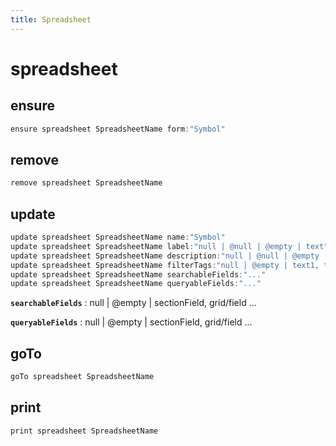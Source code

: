 ```yaml
---
title: Spreadsheet
---
```


# spreadsheet

## ensure

```js filename="Terminal" copy
ensure spreadsheet SpreadsheetName form:"Symbol"
```


## remove

```js filename="Terminal" copy
remove spreadsheet SpreadsheetName
```


## update

```js filename="Terminal" copy
update spreadsheet SpreadsheetName name:"Symbol"
update spreadsheet SpreadsheetName label:"null | @null | @empty | text"
update spreadsheet SpreadsheetName description:"null | @null | @empty | paragraph"
update spreadsheet SpreadsheetName filterTags:"null | @empty | text1, text2, ..."
update spreadsheet SpreadsheetName searchableFields:"..."
update spreadsheet SpreadsheetName queryableFields:"..."
```

**`searchableFields`**
 : null | @empty | sectionField, grid/field ...

**`queryableFields`**
 : null | @empty | sectionField, grid/field ...


## goTo

```js filename="Terminal" copy
goTo spreadsheet SpreadsheetName
```


## print

```js filename="Terminal" copy
print spreadsheet SpreadsheetName
```


